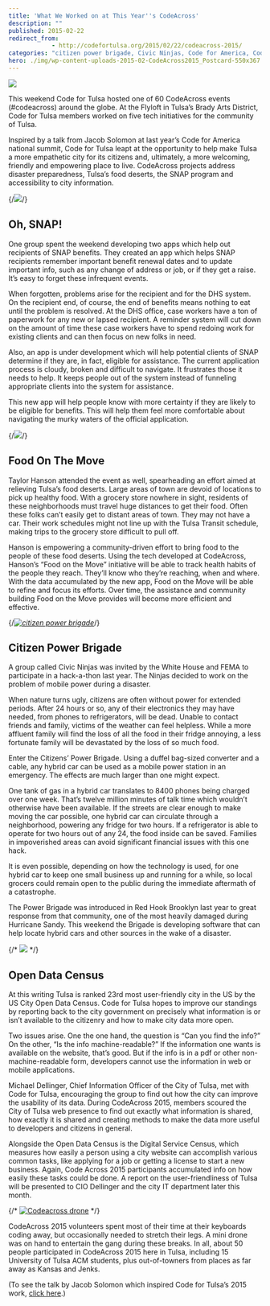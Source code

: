 ```yaml
---
title: 'What We Worked on at This Year''s CodeAcross'
description: ""
published: 2015-02-22
redirect_from: 
            - http://codefortulsa.org/2015/02/22/codeacross-2015/
categories: "citizen power brigade, Civic Ninjas, Code for America, Code for Tulsa, Code for Tulsa Blog, CodeAcross, OKDHS, SNAP, taylor hanson"
hero: ./img/wp-content-uploads-2015-02-CodeAcross2015_Postcard-550x367.jpg
---
```

![](./img/wp-content-uploads-2015-02-CodeAcross2015_Postcard-550x367.jpg)

This weekend Code for Tulsa hosted one of 60 CodeAcross events (#codeacross) around the globe. At the Flyloft in Tulsa’s Brady Arts District, Code for Tulsa members worked on five tech initiatives for the community of Tulsa.

Inspired by a talk from Jacob Solomon at last year’s Code for America national summit, Code for Tulsa leapt at the opportunity to help make Tulsa a more empathetic city for its citizens and, ultimately, a more welcoming, friendly and empowering place to live. CodeAcross projects address disaster preparedness, Tulsa’s food deserts, the SNAP program and accessibility to city information.

{/*![](http://files.cfra.org/images/rra-snap-card.jpg)*/}

## Oh, SNAP!

One group spent the weekend developing two apps which help out recipients of SNAP benefits. They created an app which helps SNAP recipients remember important benefit renewal dates and to update important info, such as any change of address or job, or if they get a raise. It’s easy to forget these infrequent events.

When forgotten, problems arise for the recipient and for the DHS system. On the recipient end, of course, the end of benefits means nothing to eat until the problem is resolved. At the DHS office, case workers have a ton of paperwork for any new or lapsed recipient. A reminder system will cut down on the amount of time these case workers have to spend redoing work for existing clients and can then focus on new folks in need.

Also, an app is under development which will help potential clients of SNAP determine if they are, in fact, eligible for assistance. The current application process is cloudy, broken and difficult to navigate. It frustrates those it needs to help. It keeps people out of the system instead of funneling appropriate clients into the system for assistance.

This new app will help people know with more certainty if they are likely to be eligible for benefits. This will help them feel more comfortable about navigating the murky waters of the official application.

{/*![](http://www.foodonthemoveok.com/uploads/5/4/8/4/5484717/1409046876.png)*/}

## Food On The Move

Taylor Hanson attended the event as well, spearheading an effort aimed at relieving Tulsa’s food deserts. Large areas of town are devoid of locations to pick up healthy food. With a grocery store nowhere in sight, residents of these neighborhoods must travel huge distances to get their food. Often these folks can’t easily get to distant areas of town. They may not have a car. Their work schedules might not line up with the Tulsa Transit schedule, making trips to the grocery store difficult to pull off.

Hanson is empowering a community-driven effort to bring food to the people of these food deserts. Using the tech developed at CodeAcross, Hanson’s “Food on the Move” initiative will be able to track health habits of the people they reach. They’ll know who they’re reaching, when and where. With the data accumulated by the new app, Food on the Move will be able to refine and focus its efforts. Over time, the assistance and community building Food on the Move provides will become more efficient and effective.


{/*[![citizen power brigade](http://coffeeandtequila.com/wp-content/uploads/2015/02/citizen-power-brigade-300x200.jpg)](http://coffeeandtequila.com/wp-content/uploads/2015/02/citizen-power-brigade.jpg)*/}

## Citizen Power Brigade

A group called Civic Ninjas was invited by the White House and FEMA to participate in a hack-a-thon last year. The Ninjas decided to work on the problem of mobile power during a disaster.

When nature turns ugly, citizens are often without power for extended periods. After 24 hours or so, any of their electronics they may have needed, from phones to refrigerators, will be dead. Unable to contact friends and family, victims of the weather can feel helpless. While a more affluent family will find the loss of all the food in their fridge annoying, a less fortunate family will be devastated by the loss of so much food.

Enter the Citizens’ Power Brigade. Using a duffel bag-sized converter and a cable, any hybrid car can be used as a mobile power station in an emergency. The effects are much larger than one might expect.

One tank of gas in a hybrid car translates to 8400 phones being charged over one week. That’s twelve million minutes of talk time which wouldn’t otherwise have been available. If the streets are clear enough to make moving the car possible, one hybrid car can circulate through a neighborhood, powering any fridge for two hours. If a refrigerator is able to operate for two hours out of any 24, the food inside can be saved. Families in impoverished areas can avoid significant financial issues with this one hack.

It is even possible, depending on how the technology is used, for one hybrid car to keep one small business up and running for a while, so local grocers could remain open to the public during the immediate aftermath of a catastrophe.

The Power Brigade was introduced in Red Hook Brooklyn last year to great response from that community, one of the most heavily damaged during Hurricane Sandy. This weekend the Brigade is developing software that can help locate hybrid cars and other sources in the wake of a disaster.

{/* ![](./img/sncf-digital-transportation.jpg) */}
## Open Data Census

At this writing Tulsa is ranked 23rd most user-friendly city in the US by the US City Open Data Census. Code for Tulsa hopes to improve our standings by reporting back to the city government on precisely what information is or isn’t available to the citizenry and how to make city data more open.

Two issues arise. One the one hand, the question is “Can you find the info?” On the other, “Is the info machine-readable?” If the information one wants is available on the website, that’s good. But if the info is in a pdf or other non-machine-readable form, developers cannot use the information in web or mobile applications.

Michael Dellinger, Chief Information Officer of the City of Tulsa, met with Code for Tulsa, encouraging the group to find out how the city can improve the usability of its data. During CodeAcross 2015, members scoured the City of Tulsa web presence to find out exactly what information is shared, how exactly it is shared and creating methods to make the data more useful to developers and citizens in general.

Alongside the Open Data Census is the Digital Service Census, which measures how easily a person using a city website can accomplish various common tasks, like applying for a job or getting a license to start a new business. Again, Code Across 2015 participants accumulated info on how easily these tasks could be done. A report on the user-friendliness of Tulsa will be presented to CIO Dellinger and the city IT department later this month.

{/* [![Codeacross drone](http://coffeeandtequila.com/wp-content/uploads/2015/02/Codeacross-drone-e1424639463591-225x300.jpg)](http://coffeeandtequila.com/wp-content/uploads/2015/02/Codeacross-drone.jpg) */}

CodeAcross 2015 volunteers spent most of their time at their keyboards coding away, but occasionally needed to stretch their legs. A mini drone was on hand to entertain the gang during these breaks. In all, about 50 people participated in CodeAcross 2015 here in Tulsa, including 15 University of Tulsa ACM students, plus out-of-towners from places as far away as Kansas and Jenks.

(To see the talk by Jacob Solomon which inspired Code for Tulsa’s 2015 work, [click here](https://www.youtube.com/watch?v=yViYA8IG36U).)
